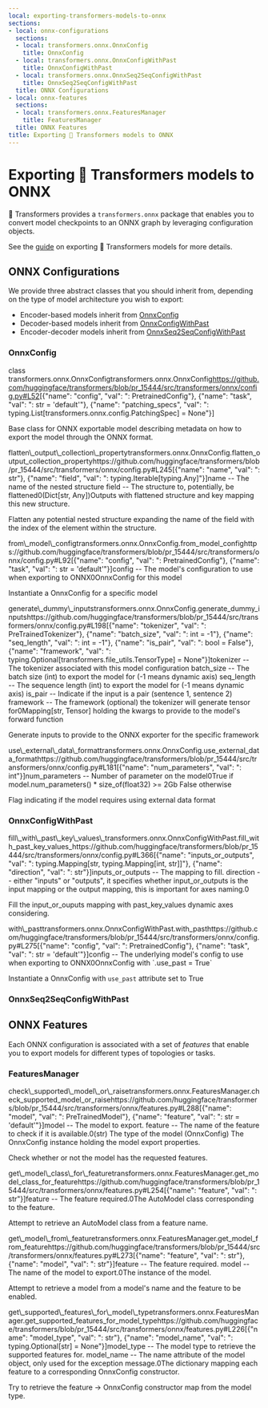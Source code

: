 ```yaml
---
local: exporting-transformers-models-to-onnx
sections:
- local: onnx-configurations
  sections:
  - local: transformers.onnx.OnnxConfig
    title: OnnxConfig
  - local: transformers.onnx.OnnxConfigWithPast
    title: OnnxConfigWithPast
  - local: transformers.onnx.OnnxSeq2SeqConfigWithPast
    title: OnnxSeq2SeqConfigWithPast
  title: ONNX Configurations
- local: onnx-features
  sections:
  - local: transformers.onnx.FeaturesManager
    title: FeaturesManager
  title: ONNX Features
title: Exporting 🤗 Transformers models to ONNX
---
```

<script>
</script>
<!--Copyright 2020 The HuggingFace Team. All rights reserved.

Licensed under the Apache License, Version 2.0 (the "License"); you may not use this file except in compliance with
the License. You may obtain a copy of the License at

http://www.apache.org/licenses/LICENSE-2.0

Unless required by applicable law or agreed to in writing, software distributed under the License is distributed on
an "AS IS" BASIS, WITHOUT WARRANTIES OR CONDITIONS OF ANY KIND, either express or implied. See the License for the
specific language governing permissions and limitations under the License.
-->

<h1 id="exporting-transformers-models-to-onnx">Exporting 🤗 Transformers models to ONNX</h1>

🤗 Transformers provides a `transformers.onnx` package that enables you to
convert model checkpoints to an ONNX graph by leveraging configuration objects.

See the [guide](../serialization) on exporting 🤗 Transformers models for more
details.

<h2 id="onnx-configurations">ONNX Configurations</h2>

We provide three abstract classes that you should inherit from, depending on the
type of model architecture you wish to export:

* Encoder-based models inherit from [OnnxConfig](/docs/transformers/pr_15444/en/main_classes/onnx#transformers.onnx.OnnxConfig)
* Decoder-based models inherit from [OnnxConfigWithPast](/docs/transformers/pr_15444/en/main_classes/onnx#transformers.onnx.OnnxConfigWithPast)
* Encoder-decoder models inherit from [OnnxSeq2SeqConfigWithPast](/docs/transformers/pr_15444/en/main_classes/onnx#transformers.onnx.OnnxSeq2SeqConfigWithPast)

<h3 id="transformers.onnx.OnnxConfig">OnnxConfig</h3>

<div class="docstring">

<docstring><name>class transformers.onnx.OnnxConfig</name><anchor>transformers.onnx.OnnxConfig</anchor><source>https://github.com/huggingface/transformers/blob/pr_15444/src/transformers/onnx/config.py#L52</source><parameters>[{"name": "config", "val": ": PretrainedConfig"}, {"name": "task", "val": ": str = 'default'"}, {"name": "patching_specs", "val": ": typing.List[transformers.onnx.config.PatchingSpec] = None"}]</parameters></docstring>

Base class for ONNX exportable model describing metadata on how to export the model through the ONNX format.



<div class="docstring">
<docstring><name>flatten\_output\_collection\_property</name><anchor>transformers.onnx.OnnxConfig.flatten_output_collection_property</anchor><source>https://github.com/huggingface/transformers/blob/pr_15444/src/transformers/onnx/config.py#L245</source><parameters>[{"name": "name", "val": ": str"}, {"name": "field", "val": ": typing.Iterable[typing.Any]"}]</parameters><paramsdesc>name -- The name of the nested structure
field -- The structure to, potentially, be flattened</paramsdesc><paramgroups>0</paramgroups><rettype>(Dict[str, Any])</rettype><retdesc>Outputs with flattened structure and key mapping this new structure.</retdesc></docstring>

Flatten any potential nested structure expanding the name of the field with the index of the element within the
structure.








</div>
<div class="docstring">
<docstring><name>from\_model\_config</name><anchor>transformers.onnx.OnnxConfig.from_model_config</anchor><source>https://github.com/huggingface/transformers/blob/pr_15444/src/transformers/onnx/config.py#L92</source><parameters>[{"name": "config", "val": ": PretrainedConfig"}, {"name": "task", "val": ": str = 'default'"}]</parameters><paramsdesc>config -- The model's configuration to use when exporting to ONNX</paramsdesc><paramgroups>0</paramgroups><retdesc>OnnxConfig for this model</retdesc></docstring>

Instantiate a OnnxConfig for a specific model






</div>
<div class="docstring">
<docstring><name>generate\_dummy\_inputs</name><anchor>transformers.onnx.OnnxConfig.generate_dummy_inputs</anchor><source>https://github.com/huggingface/transformers/blob/pr_15444/src/transformers/onnx/config.py#L198</source><parameters>[{"name": "tokenizer", "val": ": PreTrainedTokenizer"}, {"name": "batch_size", "val": ": int = -1"}, {"name": "seq_length", "val": ": int = -1"}, {"name": "is_pair", "val": ": bool = False"}, {"name": "framework", "val": ": typing.Optional[transformers.file_utils.TensorType] = None"}]</parameters><paramsdesc>tokenizer -- The tokenizer associated with this model configuration
batch_size -- The batch size (int) to export the model for (-1 means dynamic axis)
seq_length -- The sequence length (int) to export the model for (-1 means dynamic axis)
is_pair -- Indicate if the input is a pair (sentence 1, sentence 2)
framework -- The framework (optional) the tokenizer will generate tensor for</paramsdesc><paramgroups>0</paramgroups><retdesc>Mapping[str, Tensor] holding the kwargs to provide to the model's forward function</retdesc></docstring>

Generate inputs to provide to the ONNX exporter for the specific framework






</div>
<div class="docstring">
<docstring><name>use\_external\_data\_format</name><anchor>transformers.onnx.OnnxConfig.use_external_data_format</anchor><source>https://github.com/huggingface/transformers/blob/pr_15444/src/transformers/onnx/config.py#L181</source><parameters>[{"name": "num_parameters", "val": ": int"}]</parameters><paramsdesc>num_parameters -- Number of parameter on the model</paramsdesc><paramgroups>0</paramgroups><retdesc>True if model.num_parameters() * size_of(float32) >= 2Gb False otherwise</retdesc></docstring>

Flag indicating if the model requires using external data format






</div></div>

<h3 id="transformers.onnx.OnnxConfigWithPast">OnnxConfigWithPast</h3>

<div class="docstring">

<div class="docstring">
<docstring><name>fill\_with\_past\_key\_values\_</name><anchor>transformers.onnx.OnnxConfigWithPast.fill_with_past_key_values_</anchor><source>https://github.com/huggingface/transformers/blob/pr_15444/src/transformers/onnx/config.py#L366</source><parameters>[{"name": "inputs_or_outputs", "val": ": typing.Mapping[str, typing.Mapping[int, str]]"}, {"name": "direction", "val": ": str"}]</parameters><paramsdesc>inputs_or_outputs -- The mapping to fill.
direction -- either "inputs" or "outputs", it specifies whether input_or_outputs is the input mapping or the
output mapping, this is important for axes naming.</paramsdesc><paramgroups>0</paramgroups></docstring>

Fill the input_or_ouputs mapping with past_key_values dynamic axes considering.




</div>
<div class="docstring">
<docstring><name>with\_past</name><anchor>transformers.onnx.OnnxConfigWithPast.with_past</anchor><source>https://github.com/huggingface/transformers/blob/pr_15444/src/transformers/onnx/config.py#L275</source><parameters>[{"name": "config", "val": ": PretrainedConfig"}, {"name": "task", "val": ": str = 'default'"}]</parameters><paramsdesc>config -- The underlying model's config to use when exporting to ONNX</paramsdesc><paramgroups>0</paramgroups><retdesc>OnnxConfig with `.use_past = True`</retdesc></docstring>

Instantiate a OnnxConfig with `use_past` attribute set to True






</div></div>

<h3 id="transformers.onnx.OnnxSeq2SeqConfigWithPast">OnnxSeq2SeqConfigWithPast</h3>

<div class="docstring">
</div>

<h2 id="onnx-features">ONNX Features</h2>

Each ONNX configuration is associated with a set of _features_ that enable you
to export models for different types of topologies or tasks.

<h3 id="transformers.onnx.FeaturesManager">FeaturesManager</h3>

<div class="docstring">

<div class="docstring">
<docstring><name>check\_supported\_model\_or\_raise</name><anchor>transformers.onnx.FeaturesManager.check_supported_model_or_raise</anchor><source>https://github.com/huggingface/transformers/blob/pr_15444/src/transformers/onnx/features.py#L288</source><parameters>[{"name": "model", "val": ": PreTrainedModel"}, {"name": "feature", "val": ": str = 'default'"}]</parameters><paramsdesc>model -- The model to export.
feature -- The name of the feature to check if it is available.</paramsdesc><paramgroups>0</paramgroups><retdesc>(str) The type of the model (OnnxConfig) The OnnxConfig instance holding the model export properties.</retdesc></docstring>

Check whether or not the model has the requested features.






</div>
<div class="docstring">
<docstring><name>get\_model\_class\_for\_feature</name><anchor>transformers.onnx.FeaturesManager.get_model_class_for_feature</anchor><source>https://github.com/huggingface/transformers/blob/pr_15444/src/transformers/onnx/features.py#L254</source><parameters>[{"name": "feature", "val": ": str"}]</parameters><paramsdesc>feature -- The feature required.</paramsdesc><paramgroups>0</paramgroups><retdesc>The AutoModel class corresponding to the feature.</retdesc></docstring>

Attempt to retrieve an AutoModel class from a feature name.






</div>
<div class="docstring">
<docstring><name>get\_model\_from\_feature</name><anchor>transformers.onnx.FeaturesManager.get_model_from_feature</anchor><source>https://github.com/huggingface/transformers/blob/pr_15444/src/transformers/onnx/features.py#L273</source><parameters>[{"name": "feature", "val": ": str"}, {"name": "model", "val": ": str"}]</parameters><paramsdesc>feature -- The feature required.
model -- The name of the model to export.</paramsdesc><paramgroups>0</paramgroups><retdesc>The instance of the model.</retdesc></docstring>

Attempt to retrieve a model from a model's name and the feature to be enabled.






</div>
<div class="docstring">
<docstring><name>get\_supported\_features\_for\_model\_type</name><anchor>transformers.onnx.FeaturesManager.get_supported_features_for_model_type</anchor><source>https://github.com/huggingface/transformers/blob/pr_15444/src/transformers/onnx/features.py#L226</source><parameters>[{"name": "model_type", "val": ": str"}, {"name": "model_name", "val": ": typing.Optional[str] = None"}]</parameters><paramsdesc>model_type -- The model type to retrieve the supported features for.
model_name -- The name attribute of the model object, only used for the exception message.</paramsdesc><paramgroups>0</paramgroups><retdesc>The dictionary mapping each feature to a corresponding OnnxConfig constructor.</retdesc></docstring>

Try to retrieve the feature -> OnnxConfig constructor map from the model type.






</div></div>
